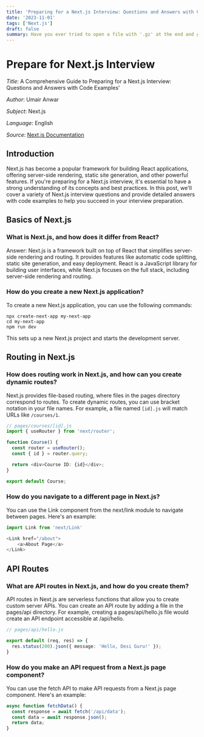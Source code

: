 ```yaml
---
title: 'Preparing for a Next.js Interview: Questions and Answers with Code Examples'
date: '2023-11-01'
tags: ['Next.js']
draft: false
summary: Have you ever tried to open a file with '.gz' at the end and got confused? Well, don't worry, we're here to help! We'll show you the easy way to unzip those files with 'gzip -d.' It's like magic - you'll love it! Let's start!...
---
```


# Prepare for Next.js Interview

_Title_: A Comprehensive Guide to Preparing for a Next.js Interview: Questions and Answers with Code Examples'

_Author_: Umair Anwar

_Subject_: Next.js

_Language_: English

_Source_: [Next.js Documentation](https://phpidid.blogspot.com/2013/06/extract-sqlgz-file-from-ubuntu-terminal.html)

## Introduction
Next.js has become a popular framework for building React applications, offering server-side rendering, static site generation, and other powerful features. If you're preparing for a Next.js interview, it's essential to have a strong understanding of its concepts and best practices. In this post, we'll cover a variety of Next.js interview questions and provide detailed answers with code examples to help you succeed in your interview preparation.

## Basics of Next.js
### What is Next.js, and how does it differ from React?
Answer: Next.js is a framework built on top of React that simplifies server-side rendering and routing. It provides features like automatic code splitting, static site generation, and easy deployment. React is a JavaScript library for building user interfaces, while Next.js focuses on the full stack, including server-side rendering and routing.

### How do you create a new Next.js application?
To create a new Next.js application, you can use the following commands:
```
npx create-next-app my-next-app
cd my-next-app
npm run dev
```
This sets up a new Next.js project and starts the development server.

## Routing in Next.js
### How does routing work in Next.js, and how can you create dynamic routes?
Next.js provides file-based routing, where files in the pages directory correspond to routes. To create dynamic routes, you can use bracket notation in your file names. For example, a file named `[id].js` will match URLs like `/courses/1`.
```typescript
// pages/courses/[id].js
import { useRouter } from 'next/router';

function Course() {
  const router = useRouter();
  const { id } = router.query;

  return <div>Course ID: {id}</div>;
}

export default Course;

```

### How do you navigate to a different page in Next.js?
You can use the Link component from the next/link module to navigate between pages. Here's an example:
```typescript
import Link from 'next/Link'

<Link href="/about">
    <a>About Page</a>
</Link>
```

## API Routes
### What are API routes in Next.js, and how do you create them?
API routes in Next.js are serverless functions that allow you to create custom server APIs. You can create an API route by adding a file in the pages/api directory. For example, creating a pages/api/hello.js file would create an API endpoint accessible at /api/hello.
```typescript
// pages/api/hello.js

export default (req, res) => {
  res.status(200).json({ message: 'Hello, Desi Guru!' });
}
```

### How do you make an API request from a Next.js page component?
You can use the fetch API to make API requests from a Next.js page component. Here's an example:
```typescript
async function fetchData() {
  const response = await fetch('/api/data');
  const data = await response.json();
  return data;
}
```